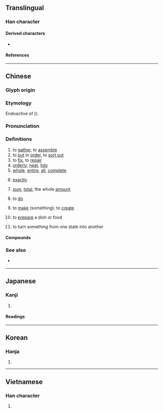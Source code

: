{{also|𠢦}}
{{character info}}
==Translingual==
{{stroke order|strokes=16}}

===Han character===
{{Han char|rn=66|rad=攴|as=12|sn=16|four=58101|canj=DKMYM|ids=⿱敕正}}

====Derived characters====
* {{l|mul|[[𡓟]]}}

====References====
{{Han ref|kx=0475.321|dkj=13394|hdz=21477.080|uh=6574}}

----

==Chinese==
{{zh-forms|alt=𰋞-second round simplified}}

===Glyph origin===
{{Han etym}}
{{Han compound|敕|正|c1=s|c2=p|ls=psc}}

===Etymology===
Endoactive of {{och-l|正|id=1}} ({{zh-ref|Schuessler, 2007}}).

===Pronunciation===
{{zh-pron
|m=zhěng
|c=zing2
|h=pfs=cháng
|md=
|mn=chéng
|mn-t=zian2
|w=2tsen
|mc=y
|oc=y
|cat=v,a,adv
}}

===Definitions===
{{zh-hanzi}}

# to [[gather]], to [[assemble]]
# to [[put]] in [[order]], to [[sort out]]
# to [[fix]], to [[repair]]
# [[orderly]], [[neat]], [[tidy]]
# [[whole]], [[entire]], [[all]], [[complete]]
#: {{zh-x|整 棟 樓 的 人 都 在 睡覺。|All the people in the building are sleeping.}}
# [[exactly]]
#: {{zh-x|下午 三 點 整|exactly three o'clock p.m.}}
# [[sum]], [[total]], the whole [[amount]]
# {{lb|zh|dialectal Mandarin}} to [[do]]
#: {{zh-x|這 可 咋整 啊？|What do I '''do'''?|M-NE}}
# {{lb|zh|dialectal Mandarin|Cantonese}} to [[make]] (something); to [[create]]
#: {{zh-x|我 整 咗 蛋{daan6}撻{taat1} 但係 冇 人 食。|I '''made''' egg tarts but no one ate any.|C}}
# {{lb|zh|dialectal Mandarin|Cantonese}} to [[prepare]] a dish or food
#: {{zh-x|整 幾個 小菜|to '''prepare''' some side dishes|M-NE}}
#: {{zh-x|番茄{ke2} 應該 點 整？|How do I prepare tomatoes?|C}}
# {{lb|zh|dialectal Mandarin|Cantonese}} to turn something from one state into another
#: {{zh-x|整爛|to break, to shatter|C}}
#: {{zh-x|整直|to straighten|C}}
#: {{zh-x|整大|to enlarge|C}}

====Compounds====
{{zh-der|整個|一整天|不整|不整不齊|不整合|不整脈|不整齊花|修整|停眠整宿|公司重整|分工整合|勻整|化整為零|化零為整|合零為整|咬合調整|嚴整|好整以暇|完整|工整|平平整整|平整|平頭整臉|彙整|心律不整|恭肅嚴整|整人|整人遊戲|整修|整備|整兵|整合|整地|整型|整型外科|整夜|整天|整套|整容|整容術|整年|整廠輸出|整建|整手甲|整扮|整排|整整|整整齊齊|整數|整日|整束|整枝|整治|整流|整流器|整流罩|整潔|整理|整編|整肅|整臉|整臉子|整莊|整衣|整衣斂容|整補|整裝|整裝待發|整襟危坐|整躬率物|整軍|整軍經武|整鈔|整錠|整除|整頓|整風|整飭|整飯|整體|整體性|整點|整齊|整齊劃一|整齊花|正整數|河道整治|盤整|社會整合|科際整合|端整|衣冠不整|衣衫不整|調整|逆向整合|重整|重整人|重整旗鼓|釐整|零存整付|齊整|齊整如一|齊齊整整|整定}}

===See also===
* {{qualifier|Cantonese}} {{zh-l|搞|gaau2}}

{{zh-cat|Intermediate}}

----

==Japanese==

===Kanji===
{{ja-kanji|grade=3|rs=攴11}}

# {{rfdef|ja|sort=攴11}}

====Readings====
{{ja-readings
|goon=しょう
|kanon=せい
|kun=ととの-える, ととの-う
}}

----

==Korean==

===Hanja===
{{ko-hanja|가지런하다|가지런할|정}}

# {{rfdef|ko|sort=攴11}}

----

==Vietnamese==

===Han character===
{{vi-hantu|[[chỉnh]], [[chệnh]], [[chểnh]], [[xiềng]], [[chửng]]|rs=攴11}}

# {{rfdef|vi|sort=攴11}}